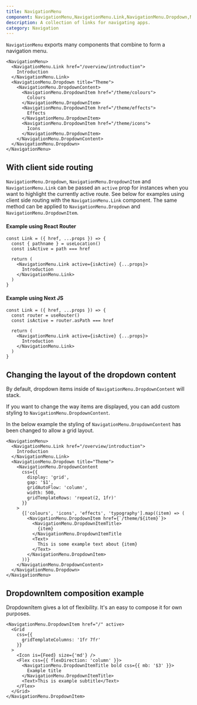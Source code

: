 ```yaml
---
title: NavigationMenu
component: NavigationMenu,NavigationMenu.Link,NavigationMenu.Dropdown,NavigationMenu.DropdownContent,NavigationMenu.DropdownItem
description: A collection of links for navigating apps.
category: Navigation
---
```


`NavigationMenu` exports many components that combine to form a navigation menu.

```tsx preview
<NavigationMenu>
  <NavigationMenu.Link href="/overview/introduction">
    Introduction
  </NavigationMenu.Link>
  <NavigationMenu.Dropdown title="Theme">
    <NavigationMenu.DropdownContent>
      <NavigationMenu.DropdownItem href="/theme/colours">
        Colours
      </NavigationMenu.DropdownItem>
      <NavigationMenu.DropdownItem href="/theme/effects">
        Effects
      </NavigationMenu.DropdownItem>
      <NavigationMenu.DropdownItem href="/theme/icons">
        Icons
      </NavigationMenu.DropdownItem>
    </NavigationMenu.DropdownContent>
  </NavigationMenu.Dropdown>
</NavigationMenu>
```

## With client side routing

`NavigationMenu.Dropdown`, `NavigationMenu.DropdownItem` and `NavigationMenu.Link` can be passed an `active` prop for instances when you want to highlight the currently active route. See below for examples using client side routing with the `NavigationMenu.Link` component. The same method can be applied to `NavigationMenu.Dropdown` and `NavigationMenu.DropdownItem`.

#### Example using React Router

```tsx
const Link = ({ href, ...props }) => {
  const { pathname } = useLocation()
  const isActive = path === href

  return (
    <NavigationMenu.Link active={isActive} {...props}>
      Introduction
    </NavigationMenu.Link>
  )
}
```

#### Example using Next JS

```tsx
const Link = ({ href, ...props }) => {
  const router = useRouter()
  const isActive = router.asPath === href

  return (
    <NavigationMenu.Link active={isActive} {...props}>
      Introduction
    </NavigationMenu.Link>
  )
}
```

## Changing the layout of the dropdown content

By default, dropdown items inside of `NavigationMenu.DropdownContent` will stack.

If you want to change the way items are displayed, you can add custom styling to `NavigationMenu.DropdownContent`.

In the below example the styling of `NavigationMenu.DropdownContent` has been changed to allow a grid layout.

```tsx preview
<NavigationMenu>
  <NavigationMenu.Link href="/overview/introduction">
    Introduction
  </NavigationMenu.Link>
  <NavigationMenu.Dropdown title="Theme">
    <NavigationMenu.DropdownContent
      css={{
        display: 'grid',
        gap: '$1',
        gridAutoFlow: 'column',
        width: 500,
        gridTemplateRows: 'repeat(2, 1fr)'
      }}
    >
      {['colours', 'icons', 'effects', 'typography'].map((item) => (
        <NavigationMenu.DropdownItem href={`/theme/${item}`}>
          <NavigationMenu.DropdownItemTitle>
            {item}
          </NavigationMenu.DropdownItemTitle
          <Text>
            This is some example text about {item}
          </Text>
        </NavigationMenu.DropdownItem>
      ))}
    </NavigationMenu.DropdownContent>
  </NavigationMenu.Dropdown>
</NavigationMenu>
```

## DropdownItem composition example

DropdownItem gives a lot of flexibility. It's an easy to compose it for own purposes.

```
<NavigationMenu.DropdownItem href="/" active>
  <Grid
    css={{
      gridTemplateColumns: '1fr 7fr'
    }}
  >
    <Icon is={Feed} size={'md'} />
    <Flex css={{ flexDirection: 'column' }}>
      <NavigationMenu.DropdownItemTitle bold css={{ mb: '$3' }}>
        Example title
      </NavigationMenu.DropdownItemTitle>
      <Text>This is example subtitle</Text>
    </Flex>
  </Grid>
</NavigationMenu.DropdownItem>
```
